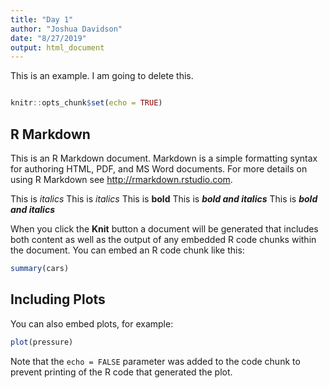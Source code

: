 ```yaml
---
title: "Day 1"
author: "Joshua Davidson"
date: "8/27/2019"
output: html_document
---
```


This is an example. I am going to delete this.

```r

```



```r
knitr::opts_chunk$set(echo = TRUE)
```

## R Markdown

This is an R Markdown document. Markdown is a simple formatting syntax for authoring HTML, PDF, and MS Word documents. For more details on using R Markdown see <http://rmarkdown.rstudio.com>.

This is *italics*
This is _italics_
This is **bold**
This is ***bold and italics***
This is **_bold and italics_**

When you click the **Knit** button a document will be generated that includes both content as well as the output of any embedded R code chunks within the document. You can embed an R code chunk like this:

```r
summary(cars)
```

## Including Plots

You can also embed plots, for example:

```r
plot(pressure)
```

Note that the `echo = FALSE` parameter was added to the code chunk to prevent printing of the R code that generated the plot.
